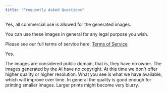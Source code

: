 ```yaml
---
title: "Frequently Asked Questions"
---
```


<AccordionGroup>

<Accordion title="Is commercial use allowed?">
Yes, all commercial use is allowed for the generated images.

You can use these images in general for any legal purpose you wish.

Please see our full terms of service here:
[Terms of Service](https://deepai.org/terms-of-service/terms-of-service)

</Accordion>

<Accordion title="Can I use the generated images for NFT?">Yes.</Accordion>

<Accordion title="Who owns the output?">
  The images are considered public domain, that is, they have no owner.
</Accordion>

<Accordion title="Copyright on output?">
  The images generated by the AI have no copyright.
</Accordion>

<Accordion title="Can I get higher resolution or higher quality images?">
  At this time we don't offer higher quality or higher resolution. What you see
  is what we have available, which will improve over time.
</Accordion>

<Accordion title="Is the quality of the images good enough for printing?">
  In general the quality is good enough for printing smaller images. Larger
  prints might become very blurry.
</Accordion>

</AccordionGroup>
